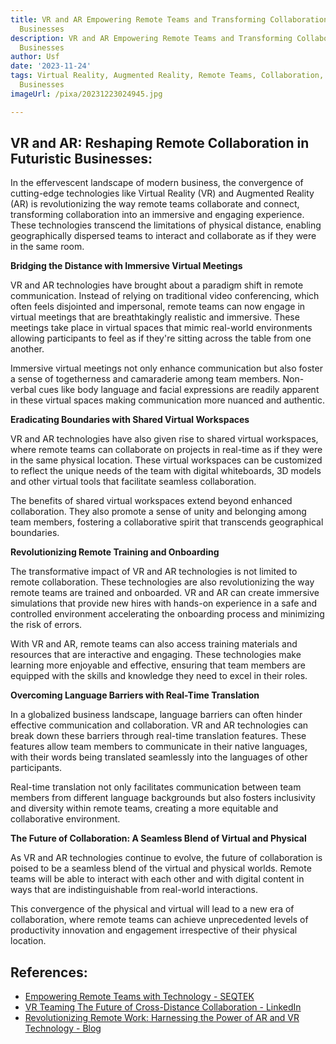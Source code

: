 ```yaml
---
title: VR and AR Empowering Remote Teams and Transforming Collaboration in Futuristic
  Businesses
description: VR and AR Empowering Remote Teams and Transforming Collaboration in Futuristic
  Businesses
author: Usf
date: '2023-11-24'
tags: Virtual Reality, Augmented Reality, Remote Teams, Collaboration, Futuristic
  Businesses
imageUrl: /pixa/20231223024945.jpg

---
```

## VR and AR: Reshaping Remote Collaboration in Futuristic Businesses:

In the effervescent landscape of modern  business, the convergence of cutting-edge  technologies like Virtual Reality (VR) and Augmented Reality (AR) is revolutionizing the way remote teams collaborate and connect, transforming collaboration into  an immersive and engaging experience. These technologies transcend the limitations of physical distance, enabling geographically dispersed teams to interact and  collaborate as if they were in the same room.

**Bridging the Distance with  Immersive  Virtual Meetings**

VR and AR technologies have  brought about a paradigm shift in remote  communication. Instead of relying on traditional video conferencing, which often  feels  disjointed and impersonal, remote teams can now engage  in virtual meetings that are  breathtakingly realistic  and immersive. These  meetings take place  in virtual spaces  that mimic real-world environments allowing participants to feel as if they're sitting across the table from one another.

Immersive  virtual meetings not only enhance communication but also foster a sense of togetherness and camaraderie among team members. Non-verbal  cues like body language  and facial expressions are readily apparent in these virtual spaces making communication more nuanced and authentic.

**Eradicating Boundaries with Shared Virtual Workspaces**

VR and AR  technologies have also given rise to shared  virtual workspaces, where remote teams can collaborate on projects in real-time as if  they were in the same physical location. These virtual workspaces can be  customized to reflect the unique needs of the  team  with digital whiteboards, 3D models and other virtual tools that facilitate seamless collaboration.

The benefits of  shared virtual workspaces extend beyond enhanced collaboration. They also  promote a sense of unity and belonging among team  members, fostering a collaborative spirit that transcends geographical boundaries.

**Revolutionizing Remote Training and Onboarding**

The transformative impact of VR and AR  technologies is not limited to remote collaboration. These technologies are also revolutionizing the way remote  teams are  trained and  onboarded. VR and AR can create immersive simulations that provide new hires with hands-on  experience in a safe  and controlled environment accelerating the onboarding process and minimizing the risk of errors.

With VR and AR, remote teams can also access training materials and resources that are interactive and engaging. These technologies make learning more enjoyable and effective, ensuring that team members are equipped with the skills and knowledge they need to excel in their roles.

**Overcoming Language Barriers with Real-Time Translation**

In a globalized business landscape,  language barriers  can often hinder effective  communication and collaboration. VR and AR technologies can break down these barriers through  real-time translation features. These features allow team members to communicate in their native languages, with their words  being translated seamlessly into the languages of other participants.

Real-time translation not only  facilitates communication between team members from different language backgrounds but also fosters inclusivity and diversity within remote teams, creating a more  equitable and collaborative environment.

**The Future of Collaboration: A Seamless Blend of  Virtual and Physical**

As VR and AR technologies continue  to evolve, the future of collaboration is  poised to be a seamless blend of the virtual and physical worlds.  Remote teams will be able to interact with each other  and with digital content in  ways  that  are indistinguishable from  real-world interactions.

This convergence of the physical  and virtual will lead to a new era of collaboration, where  remote teams can achieve  unprecedented levels of productivity innovation and engagement irrespective of  their physical location.

## References:
- [Empowering Remote Teams with Technology - SEQTEK](https://www.seqtek.com/blog/empowering-remote-teams-with-technology)
- [VR Teaming The Future of Cross-Distance Collaboration - LinkedIn](https://www.linkedin.com/pulse/vr-teaming-future-cross-distance-collaboration-remoteteamsolutions)
- [Revolutionizing Remote Work: Harnessing the Power of AR and VR Technology - Blog](https://siliconvalley.center/blog/revolutionizing-remote-work)
